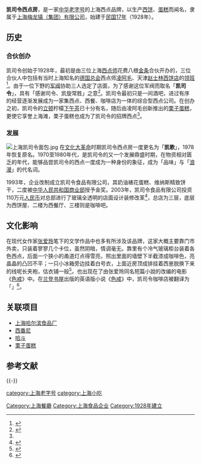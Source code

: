 {{Infobox Company 
|company_name = 上海凯司令食品有限公司<br />凯司令西点房
|company_name_en =
|company_logo = [[file:kaisiling.jpg|150px]]
|company_type = 国有企业
|company_slogan = 
|market_information = 
|foundation = 1928年<br />{{ROC-1928}}[[上海市_(中华民国)|上海特别市]]
|location = [[上海市|上海市]][[静安区|静安区]][[南京西路_(上海市)|南京西路]]1001号
|zip_code = 
|telephone_no = 
|key_people = 
|industry = 食品業、餐饮业
|products = 上海传统[[西点|西点]]、[[西餐|西餐]]、[[咖啡|咖啡]]
|capital =  
|operating_income = 
|net_income = 
|num_employees = 
|accounting_period = 
|parent = 上海梅龙镇（集团）有限公司
|subsid = 
|homepage = [http://www.kaisiling.com.cn www.kaisiling.com.cn]
|footnotes = 
|width = 
}}
{{中国非物质文化遗产
|级别 = 省
|省区市 = 上海市
|名称 = 凯司令蛋糕制作技艺
|图片 = 
|申报地区或单位 = [[静安区|静安区]]
|分类 = 传统技艺
|序号 = 58
|编号项目 = Ⅷ-11
|登录时间 = 2007年
}}

'''凯司令西点房'''，是一家[[中华老字号|中华老字号]]的上海西点品牌，以生产[[西饼|西饼]]、[[蛋糕|蛋糕]]而闻名，隶属于[[上海梅龙镇（集团）有限公司|上海梅龙镇（集团）有限公司]]，始建于[[民国17年|民国17年]]（1928年）。

== 历史 ==
=== 合伙创办 ===
凯司令创始于1928年，最初是由三位上海[[西点师|西点师]]花费八根[[金条|金条]]合伙开办的，三位合伙人中包括有当时上海知名的[[德国总会|德国总会]]西点师[[凌阿毛|凌阿毛]]、天津[[赵士林西饼店|赵士林西饼店]]的[[领班|领班]]<ref name="新闻晨报">{{cite book|url =http://old.jfdaily.com/gb/node2/node142/node3895/userobject1ai301441.html|title =凯司令和红宝石|date =2003-10-16|location =上海|publisher =新闻晨报|author =程乃珊|deadurl =yes|archiveurl =https://web.archive.org/web/20131213020216/http://old.jfdaily.com/gb/node2/node142/node3895/userobject1ai301441.html|archivedate =2013-12-13|access-date =2011-11-14}}</ref>。由于一位下野的[[军阀|军阀]]协助三人选定了店面，为了感谢这位军阀而取名「'''凯司令'''」，具有「感谢司令、凯旋常胜」之意<ref name="新民晚报">{{cite book|url =http://xmwb.news365.com.cn/hczk/201105/t20110505_3028606.htm|title =凯司令|date =2011-05-05|location =上海|publisher =[[新民晚报|新民晚报]]|author =西坡|page =好吃周刊|deadurl =yes|archiveurl =https://web.archive.org/web/20110820054445/http://xmwb.news365.com.cn/hczk/201105/t20110505_3028606.htm|archivedate =2011-08-20|access-date =2011-11-14}}</ref>。凯司令最初只是一间酒吧，进过有序的经营逐渐发展成为一家集西点、西餐、咖啡店为一体的综合型西点公司。在创办之初，凯司令的[[立顿|立顿]]柠檬[[下午茶|下午茶]]已十分有名，随后由凌阿毛创新推出的[[栗子蛋糕|栗子蛋糕]]，更使它享誉上海滩，栗子蛋糕也成为了凯司令的招牌西点<ref name="新民晚报" />。

=== 发展 ===
[[File:上海凯司令面包.jpg|thumb]]
在[[文化大革命|文化大革命]]时期凯司令西点房一度更名为「'''凯歌'''」，1978年恢复原名。1970至1980年代，是凯司令的又一个发展鼎盛时期，在物资相对匮乏的年代，能够品尝凯司令的西点一度成为一种身份的象征，成为「品味」与「[[浪漫|浪漫]]」的代名词。

1993年，企业改制成立凯司令食品有限公司，其奶油裱花蛋糕、维纳斯精致饼干，二度被[[中华人民共和国商业部|中华人民共和国商业部]]授予金奖。2003年，凯司令食品有限公司投资110万元[[人民币|人民币]]对总部进行了玻璃全透明的店面设计装修改革<ref name="上海青年报">{{cite book |url = http://news.sina.com.cn/c/2003-09-08/1059710849s.shtml |title = 凯司令改头换面　市民难舍栗子蛋糕 |date = 2007-12-19 |location = 上海 |publisher = [[东方网|东方网]]转上海青年报 |author = 张昱欣 |page =  |access-date = 2011-11-14 |archive-date = 2016-03-04 |archive-url = https://web.archive.org/web/20160304100659/http://news.sina.com.cn/c/2003-09-08/1059710849s.shtml |dead-url = no }}</ref>，总店为三层，底层为西饼屋、二楼为西餐厅、三楼则是咖啡吧。

== 文化影响 ==
在现代女作家[[张爱玲|张爱玲]]笔下的文学作品中也多有所涉及该品牌，这家大概主要靠门市外卖，只装着寥寥几个卡位，虽然阴暗，情调毫无。靠里有个冷气玻璃柜台装着各色西点，后面一个狭小的甬道灯点得雪亮，照出里面的墙壁下半截漆成咖啡色，亮晶晶的凸凹不平；一只小冰箱旁边挂着白号衣，上面近房顶成排挂着西崽脱换下来的线呢长夹袍，估衣铺一般<ref name="色戒">{{cite book|url =http://old.jfdaily.com/gb/node2/node142/node3895/userobject1ai301441.html|title =短篇小说《色·戒》全文|date =|location =中国|publisher =[[新浪|新浪]]读书|author =[[张爱玲|张爱玲]]|deadurl =yes|archiveurl =https://web.archive.org/web/20131213020216/http://old.jfdaily.com/gb/node2/node142/node3895/userobject1ai301441.html|archivedate =2013-12-13|access-date =2011-11-14}}</ref>。也出现在了由张爱玲同名短篇小說的改编的电影《[[色戒|色戒]]》中。在[[兰登书屋|兰登书屋]]出版的英语版小说《[[色戒|色戒]]》中，凯司令咖啡店被翻译为「{{lang|en|Commander K'ai's Café}}」<ref name="新民周刊">{{cite book |url = http://news.sina.com.cn/c/cul/2007-12-19/165414558364.shtml |title = 凯司令不是Kaisiling |date = 2007-12-19 |location = 中国 |publisher = [[新民周刊|新民周刊]] |author = 小宝 |page =  |access-date = 2011-11-14 |archive-date = 2013-12-13 |archive-url = https://web.archive.org/web/20131213153726/http://news.sina.com.cn/c/cul/2007-12-19/165414558364.shtml |dead-url = no }}</ref>。

==关联项目==
*[[上海哈尔滨食品厂|上海哈尔滨食品厂]]
*[[西番尼|西番尼]]
*[[哈斗|哈斗]]
*[[栗子蛋糕|栗子蛋糕]]

== 参考文献 ==
{{Reflist}}

{{-}}
{{上海饮食}}

{{DEFAULTSORT:Kai凯}}
[[category:上海老字号|category:上海老字号]]
[[Category:上海餐廳|Category:上海餐廳]]
[[Category:上海食品企业|Category:上海食品企业]]
[[category:上海小吃|category:上海小吃]]
[[Category:1928年建立|Category:1928年建立]]